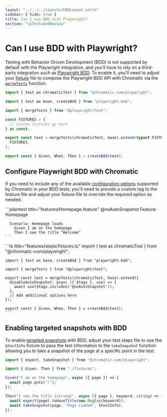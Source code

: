 ```yaml
---
layout: "../../../layouts/FAQLayout.astro"
sidebar: { hide: true }
title: Can I use BDD with Playwright?
section: "uiTestsAndReview"
---
```



# Can I use BDD with Playwright?

Testing with Behavior-Driven Development (BDD) is not supported by default with the Playwright integration, and you'll have to rely on a third-party integration such as [Playwright BDD](https://github.com/vitalets/playwright-bdd). To enable it, you'll need to adjust your [fixture](https://vitalets.github.io/playwright-bdd/#/getting-started/add-fixtures) file to compose the Playwright BDD API with Chromatic via the [`mergeTests`](https://playwright.dev/docs-fixtures#combine-custom-fixtures-from-multiple-modules) function.

```ts title="features/steps/fixtures.ts"
import { test as chromaticTest } from "@chromatic-com/playwright";

import { test as base, createBdd } from "playwright-bdd";

import { mergeTests } from "@playwright/test";

const FIXTURES = {
  // Custom fixtures go here
} as const;

export const test = mergeTests(chromaticTest, base).extend<typeof FIXTURES>(
  FIXTURES,
);

export const { Given, When, Then } = createBdd(test);
```

## Configure Playwright BDD with Chromatic

If you need to include any of the available [configuration options](/docs/playwright/configure/) supported by Chromatic in your BDD tests, you'll need to provide a custom tag to the feature file and adjust your fixture file to override the required option as needed.

<Tabs>
  <TabItem label="feature">
    ```plaintext title="features/Homepage.feature"
    @noAutoSnapshot
    Feature: Homepage

      Scenario: Homepage loads
        Given I am on the homepage
        Then I see the title "Welcome"
    ```

  </TabItem>
    <TabItem label="steps">
    ```ts title="features/steps/fixtures.ts"
    import { test as chromaticTest } from "@chromatic-com/playwright";

    import { test as base, createBdd } from "playwright-bdd";

    import { mergeTests } from "@playwright/test";

    export const test = mergeTests(chromaticTest, base).extend({
      disableAutoSnapshot: async ({ $tags }, use) => {
        await use($tags.includes('@noAutoSnapshot'));
      },
      // Add additional options here
    });

    export const { Given, When, Then } = createBdd(test);
    ```

  </TabItem>
</Tabs>

## Enabling targeted snapshots with BDD

To enable [targeted snapshots](/docs/playwright/targeted-snapshots) with BDD, adjust your test steps file to use the `$testInfo` fixture to pass the test information to the `takeSnapshot` function allowing you to take a snapshot of the page at a specific point in the test.

```ts title="features/steps/Homepage.steps.ts"
import { expect, takeSnapshot } from "@chromatic-com/playwright";

import { Given, Then } from "./fixtures";

Given("I am on the homepage", async ({ page }) => {
  await page.goto("/");
});

Then("I see the title {string}", async ({ page }, keyword: string) => {
  await expect(page).toHaveTitle(new RegExp(keyword));
  await takeSnapshot(page, "Page Loaded", $testInfo);
});
```
